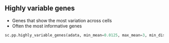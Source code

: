## Highly variable genes

- Genes that show the most variation across cells
- Often the most informative genes

```python
sc.pp.highly_variable_genes(adata, min_mean=0.0125, max_mean=3, min_disp=0.5)
```